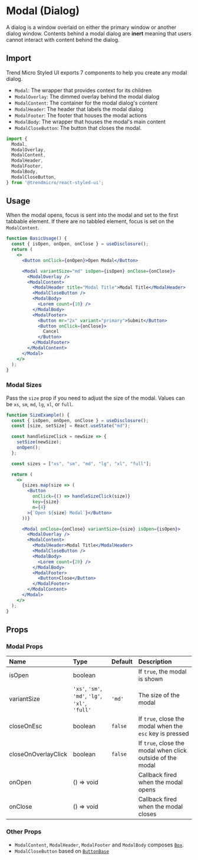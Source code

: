# Modal (Dialog)

A dialog is a window overlaid on either the primary window or another dialog
window. Contents behind a modal dialog are **inert** meaning that users cannot
interact with content behind the dialog.

## Import

Trend Micro Styled UI exports 7 components to help you create any modal dialog.

- `Modal`: The wrapper that provides context for its children
- `ModalOverlay`: The dimmed overlay behind the modal dialog
- `ModalContent`: The container for the modal dialog's content
- `ModalHeader`: The header that labels the modal dialog
- `ModalFooter`: The footer that houses the modal actions
- `ModalBody`: The wrapper that houses the modal's main content
- `ModalCloseButton`: The button that closes the modal.

```js
import {
  Modal,
  ModalOverlay,
  ModalContent,
  ModalHeader,
  ModalFooter,
  ModalBody,
  ModalCloseButton,
} from '@trendmicro/react-styled-ui';
```

## Usage

When the modal opens, focus is sent into the modal and set to the first tabbable
element. If there are no tabbled element, focus is set on the `ModalContent`.

```jsx
function BasicUsage() {
  const { isOpen, onOpen, onClose } = useDisclosure();
  return (
    <>
      <Button onClick={onOpen}>Open Modal</Button>

      <Modal variantSize="md" isOpen={isOpen} onClose={onClose}>
        <ModalOverlay />
        <ModalContent>
          <ModalHeader title="Modal Title">Modal Title</ModalHeader>
          <ModalCloseButton />
          <ModalBody>
            <Lorem count={10} />
          </ModalBody>
          <ModalFooter>
            <Button mr="2x" variant="primary">Submit</Button>
            <Button onClick={onClose}>
              Cancel
            </Button>
          </ModalFooter>
        </ModalContent>
      </Modal>
    </>
  );
}
```

### Modal Sizes

Pass the `size` prop if you need to adjust the size of the modal. Values can be
`xs`, `sm`, `md`, `lg`, `xl`, or `full`.

```jsx
function SizeExample() {
  const { isOpen, onOpen, onClose } = useDisclosure();
  const [size, setSize] = React.useState("md");

  const handleSizeClick = newSize => {
    setSize(newSize);
    onOpen();
  };

  const sizes = ["xs", "sm", "md", "lg", "xl", "full"];

  return (
    <>
      {sizes.map(size => (
        <Button
          onClick={() => handleSizeClick(size)}
          key={size}
          m={4}
        >{`Open ${size} Modal`}</Button>
      ))}

      <Modal onClose={onClose} variantSize={size} isOpen={isOpen}>
        <ModalOverlay />
        <ModalContent>
          <ModalHeader>Modal Title</ModalHeader>
          <ModalCloseButton />
          <ModalBody>
            <Lorem count={20} />
          </ModalBody>
          <ModalFooter>
            <Button>Close</Button>
          </ModalFooter>
        </ModalContent>
      </Modal>
    </>
  );
}
```

## Props

### Modal Props

| Name               | Type              | Default                  | Description |
| :----------------- | :---------------- | :----------------------- | :--------------------- |
| isOpen             | boolean           |                          | If `true`, the modal is shown |
| variantSize        | `'xs'`, `'sm'`, `'md'`, `'lg'`, `'xl'`, `'full'` |  `'md'`                  | The size of the modal |
| closeOnEsc         | boolean           | `false`                   | If `true`, close the modal when the `esc` key is pressed |
| closeOnOverlayClick | boolean          | `false`                   | If `true`, close the modal when click outside of the modal |
| onOpen             | () => void        |                          | Callback fired when the modal opens |
| onClose            | () => void        |                          | Callback fired when the modal closes |

### Other Props
- `ModalContent`, `ModalHeader`, `ModalFooter` and `ModalBody` composes [`Box`](./box).
- `ModalCloseButton` based on [`ButtonBase`](./buttonbase)
